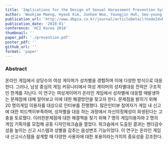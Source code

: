 ```yaml
---
title: 'Implications for the Design of Sexual Harassment Prevention System for Online Games'
author: 'Wookjae Maeng, Hyeok Kim, Junhee Woo, Youngjin Huh, Seo-young Lee, Jeewon Choi, Sangwook Lee, Jinsu Eun, Kung Jin Lee, Joonhwan Lee'
publication_url: 'http://www.dbpia.co.kr/journal/articleDetail?nodeId=NODE07401440'
publication_date: '2018-01'
conference: 'HCI Korea 2018'
thumbnail: ''
paper_pdf: './prevention.pdf'
poster_pdf: ''
github_url: ''
format: 'paper'
---
```


### Abstract

온라인 게임에서 상당수의 여성 게이머가 성차별을 경험하며 이에 다양한 방식으로 대응한다. 그러나, 남성 중심의 게임 커뮤니티에서 여성 게이머의 성차별대응 전략은 구조적인 한계를 지닌다. 이 연구는 여성게이머가 온라인 게임에서 성차별에 대응할 때발생하는 문제점에 대해 알아보고 이에 대한 해결방안을 찾고자 한다. 문제점을 밝히기 위해 20 명의게임 이용자를 대상으로 인터뷰를 진행했다. 많은인터뷰 참여자가 게임 내 신고에 대한 피드백이부족하며, 성차별을 대응 하는 과정에서 자신의정체성이 희생된다는 고충을 토로했다. 이러한문제점에 대한 해결책을 찾기 위해 7 명의 게임이용자와 2 명의 게임 기획자를 모집해 공동 디자인워크숍을 열었다. 워크숍에서 도출된 결과는 젠더감수성을 높이는 신고 시스템과 성별을 감추는 음성변조 기능이었다. 이 연구는 온라인 게임 내 신고시스템을 설계할 때 다양한 사용자에 대한 포용이라는가치의 중요성을 강조한다.
